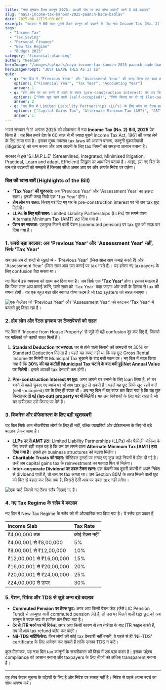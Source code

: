 ```yaml
---
title: "नया इनकम टैक्स कानून 2025: आपकी जेब पर क्या होगा असर? जानें 5 बड़े बदलाव"
slug: "naya-income-tax-kanoon-2025-paanch-bade-badlav"
date: 2025-08-12T15:00:00Z
excerpt: "सरकार ने 60 साल पुराने टैक्स कानून को बदलने के लिए नया Income Tax (No. 2) Bill, 2025 पेश किया है। जानिए 'Tax Year', होम लोन और पेंशन से जुड़े बड़े बदलावों के बारे में।"
tags:
  - "Income Tax"
  - "Tax Saving"
  - "Personal Finance"
  - "New Tax Regime"
  - "Budget 2025"
category: "financial-planning"
author: "Neelam"
heroImage: "/images/uploads/naya-income-tax-kanoon-2025-paanch-bade-badlav/hero-image.jpg"
heroImagePrompt: "JUST LEAVE THIS AS IT IS"
quiz:
  - q: "नए बिल में 'Previous Year' और 'Assessment Year' की जगह किस एक शब्द का इस्तेमाल किया जाएगा?"
    options: ["Financial Year", "Tax Year", "Accounting Year"]
    answer: 1
  - q: "होम लोन पर घर बनने से पहले के ब्याज (pre-construction interest) पर अब किस तरह की property पर छूट मिलेगी?"
    options: ["सिर्फ खुद रहने वाली (self-occupied)", "सिर्फ किराए पर दी गई (let-out)", "दोनों पर"]
    answer: 2
  - q: "नए बिल में Limited Liability Partnerships (LLPs) के लिए कौन सा टैक्स हटा दिया गया है?"
    options: ["Capital Gains Tax", "Alternate Minimum Tax (AMT)", "GST"]
    answer: 1
---
```


भारत सरकार ने 11 अगस्त 2025 को लोकसभा में नया **Income Tax (No. 2) Bill, 2025** पेश किया है। यह बिल हमारे देश के 60 साल से भी ज़्यादा पुराने Income Tax Act, 1961 की जगह लेने के लिए लाया गया है। इसका मुख्य मकसद tax laws को आसान बनाना, कानूनी मुकदमेबाजी (litigation) को कम करना और आम आदमी के लिए tax नियमों को समझना आसान बनाना है।

सरकार ने इसे 'S.I.M.P.L.E' (Streamlined, Integrated, Minimised litigation, Practical, Learn and adapt, Efficient) सिद्धांत पर आधारित बताया है। आइए, इस नए बिल के उन बड़े बदलावों को समझते हैं जिनका सीधा असर आप पर और आपके निवेश पर पड़ेगा।

### बिल की खास बातें (Highlights of the Bill)

*   **'Tax Year' की शुरुआत:** अब 'Previous Year' और 'Assessment Year' का झंझट खत्म। इनकी जगह सिर्फ एक 'Tax Year' होगा।
*   **होम लोन पर राहत:** किराए पर दिए गए घर के pre-construction interest पर भी अब tax छूट मिलेगी।
*   **LLPs के लिए बड़ी खबर:** Limited Liability Partnerships (LLPs) पर लगने वाला Alternate Minimum Tax (AMT) हटा दिया गया है।
*   **पेंशन पर स्पष्टता:** एकमुश्त मिलने वाली पेंशन (commuted pension) पर tax छूट को साफ़ कर दिया गया है।

### 1. सबसे बड़ा बदलाव: अब 'Previous Year' और 'Assessment Year' नहीं, सिर्फ 'Tax Year'

अब तक हम दो शब्दों से जूझते थे - 'Previous Year' (जिस साल आप कमाई करते हैं) और 'Assessment Year' (जिस साल आप उस कमाई पर tax भरते हैं)। यह हमेशा नए taxpayers के लिए confusion पैदा करता था।

नए बिल में इस व्यवस्था को खत्म कर दिया गया है। अब सिर्फ एक **'Tax Year'** होगा। इसका मतलब है कि जिस साल आप कमाई करेंगे, उसी साल को 'Tax Year' कहा जाएगा और उसी के हिसाब से tax की गणना होगी। यह एक बहुत बड़ा और स्वागत योग्य कदम है जो tax system को सरल बनाएगा।

![एक कैलेंडर जो 'Previous Year' और 'Assessment Year' को काटकर 'Tax Year' में बदलते हुए दिखा रहा है।](/images/uploads/naya-income-tax-kanoon-2025-paanch-bade-badlav/tax-year-concept.png)

### 2. होम लोन और रेंटल इनकम पर टैक्सपेयर्स को राहत

नए बिल ने 'Income from House Property' से जुड़े दो बड़े confusion दूर कर दिए हैं, जिससे घर मालिकों को काफी राहत मिली है।

1.  **Standard Deduction पर स्पष्टता:** घर से होने वाली किराये की आमदनी पर 30% का Standard Deduction मिलता है। पहले यह स्पष्ट नहीं था कि यह छूट Gross Rental Income पर मिलेगी या Municipal Tax चुकाने के बाद बची रकम पर। नए बिल में साफ़ किया गया है कि **30% की यह कटौती Municipal Tax घटाने के बाद बची हुई Net Annual Value पर मिलेगी।** इससे आपकी tax देनदारी कम होगी।

2.  **Pre-construction Interest पर छूट:** अगर आपने घर बनाने के लिए loan लिया है, तो घर बनने से पहले चुकाए गए ब्याज पर भी आप tax छूट ले सकते हैं। पहले यह छूट सिर्फ खुद रहने वाले (self-occupied) घर के लिए ही स्पष्ट थी। अब नए बिल में यह साफ कर दिया गया है कि यह छूट **किराए पर दी गई (let-out) property पर भी मिलेगी।** यह उन निवेशकों के लिए बड़ी राहत है जो घर खरीदकर उसे किराए पर देते हैं।

### 3. बिजनेस और प्रोफेशनल्स के लिए बड़ी खुशखबरी

यह बिल सिर्फ आम नौकरीपेशा लोगों के लिए ही नहीं, बल्कि व्यापारियों और प्रोफेशनल्स के लिए भी बड़े बदलाव लेकर आया है।

*   **LLPs पर से AMT हटा:** Limited Liability Partnerships (LLPs) और फैमिली ऑफिस के लिए सबसे बड़ी राहत यह है कि उन पर लगने वाला **Alternate Minimum Tax (AMT) हटा दिया गया है।** इससे इन business structures को बढ़ावा मिलेगा।
*   **Charitable Trusts को राहत:** चैरिटेबल ट्रस्टों पर लगाए गए कुछ कड़े नियमों में ढील दी गई है। उन्हें अब capital gains tax के reinvestment का फायदा फिर से मिलेगा।
*   **Inter-corporate Dividend पर डबल टैक्स खत्म:** एक कंपनी जब दूसरी कंपनी में अपने निवेश से dividend पाती है, तो उस पर tax लगता था। अब Section 80M के तहत मिलने वाली छूट को फिर से बहाल कर दिया गया है, जिससे ऐसी आय पर डबल tax नहीं लगेगा।

![एक चार्ट जिसमें नए टैक्स स्लैब दिखाए गए हैं।](/images/uploads/naya-income-tax-kanoon-2025-paanch-bade-badlav/new-tax-slabs-2025.png)

### 4. नए Tax Regime के स्लैब में बदलाव

नए बिल में New Tax Regime के स्लैब को भी औपचारिक रूप दिया गया है। ये स्लैब इस प्रकार हैं:

| Income Slab | Tax Rate |
| :--- | :--- |
| ₹4,00,000 तक | कोई टैक्स नहीं |
| ₹4,00,001 से ₹8,00,000 | 5% |
| ₹8,00,001 से ₹12,00,000 | 10% |
| ₹12,00,001 से ₹16,00,000 | 15% |
| ₹16,00,001 से ₹20,00,000 | 20% |
| ₹20,00,001 से ₹24,00,000 | 25% |
| ₹24,00,000 से ऊपर | 30% |

### 5. पेंशन, रिफंड और TDS से जुड़े अन्य बड़े बदलाव

*   **Commuted Pension पर टैक्स छूट:** अगर आप किसी पेंशन फंड (जैसे LIC Pension Fund) से एकमुश्त यानी commuted pension लेते हैं, तो उस पर मिलने वाली tax छूट को अब कानून में स्पष्ट रूप से शामिल कर लिया गया है।
*   **देर से ITR भरने पर भी रिफंड:** अगर आप किसी कारण से तय तारीख के बाद ITR फाइल करते हैं, तब भी आप tax refund क्लेम कर पाएंगे।
*   **Nil-TDS सर्टिफिकेट:** जिन लोगों की कोई tax देनदारी नहीं बनती, वे पहले से ही 'Nil-TDS' certificate के लिए आवेदन कर सकते हैं ताकि उनका TDS न कटे।

कुल मिलाकर, यह नया बिल tax कानूनों के सरलीकरण की दिशा में एक बड़ा कदम है। इसका उद्देश्य compliance को आसान बनाना और taxpayers के लिए चीजों को अधिक transparent बनाना है।

---
यह लेख केवल सूचना के उद्देश्यों के लिए है और निवेश पर सलाह नहीं है। निवेश से पहले अपना स्वयं का शोध अवश्य करें।